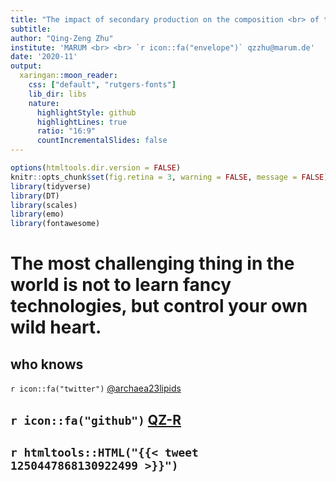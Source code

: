 ```yaml
---
title: "The impact of secondary production on the composition <br> of the OM in marine sediments"
subtitle:
author: "Qing-Zeng Zhu"
institute: 'MARUM <br> <br> `r icon::fa("envelope")` qzzhu@marum.de'
date: '2020-11'
output:
  xaringan::moon_reader:
    css: ["default", "rutgers-fonts"]
    lib_dir: libs
    nature:
      highlightStyle: github
      highlightLines: true
      ratio: "16:9"
      countIncrementalSlides: false
---
```


```r
options(htmltools.dir.version = FALSE)
knitr::opts_chunk$set(fig.retina = 3, warning = FALSE, message = FALSE)
library(tidyverse)
library(DT)
library(scales)
library(emo)
library(fontawesome)
```


# The most challenging thing in the world is not to learn fancy technologies, but control your own wild heart.
## who knows


`r icon::fa("twitter")` [@archaea23lipids](https://twitter.com/archaea23lipids)

`r icon::fa("github")` [QZ-R](https://github.com/QZ-R)
---
`r htmltools::HTML("{{< tweet 1250447868130922499 >}}")`
---
